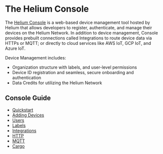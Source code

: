 # The Helium Console

The <a href="http://console.helium.com/" target="_blank">Helium Console</a> is a web-based device management tool hosted by Helium that allows developers to register, authenticate, and manage their devices on the Helium Network. In addition to device management, Console provides prebuilt connections called Integrations to route device data via HTTPs or MQTT; or directly to cloud services like AWS IoT, GCP IoT, and Azure IoT.

Device Management includes:
- Organization structure with labels, and user-level permissions
- Device ID registration and seamless, secure onboarding and authentication
- Data Credits for utilizing the Helium Network

## Console Guide 

* [Quickstart](/console/quickstart)
* [Adding Devices](/console/adding-devices)
* [Users](/console/users)
* [Labels](/console/labels)
* [Integrations](/console/integrations)
* [HTTP](/console/http)
* [MQTT](/console/mqtt/)
* [Cargo](/console/cargo)

